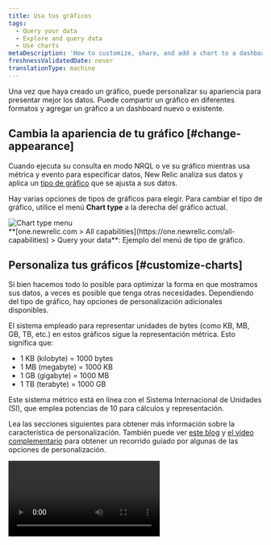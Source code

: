 ```yaml
---
title: Usa tus gráficos
tags:
  - Query your data
  - Explore and query data
  - Use charts
metaDescription: 'How to customize, share, and add a chart to a dashboard in New Relic'
freshnessValidatedDate: never
translationType: machine
---
```


Una vez que haya creado un gráfico, puede personalizar su apariencia para presentar mejor los datos. Puede compartir un gráfico en diferentes formatos y agregar un gráfico a un dashboard nuevo o existente.

## Cambia la apariencia de tu gráfico [#change-appearance]

Cuando ejecuta su consulta en modo NRQL o ve su gráfico mientras usa métrica y evento para especificar datos, New Relic analiza sus datos y aplica un [tipo de gráfico](/docs/insights/use-insights-ui/manage-dashboards/insights-chart-types) que se ajusta a sus datos.

Hay varias opciones de tipos de gráficos para elegir. Para cambiar el tipo de gráfico, utilice el menú <DNT>**Chart type**</DNT> a la derecha del gráfico actual.

<img title="Chart type menu" alt="Chart type menu" src="/images/queries-nrql_screenshot-full_chart-type.webp" />

<figcaption>
  <DNT>**[one.newrelic.com &gt; All capabilities](https://one.newrelic.com/all-capabilities) &gt; Query your data**</DNT>: Ejemplo del menú de tipo de gráfico.
</figcaption>

## Personaliza tus gráficos [#customize-charts]

Si bien hacemos todo lo posible para optimizar la forma en que mostramos sus datos, a veces es posible que tenga otras necesidades. Dependiendo del tipo de gráfico, hay opciones de personalización adicionales disponibles.

<Callout variant="important">
  El sistema empleado para representar unidades de bytes (como KB, MB, GB, TB, etc.) en estos gráficos sigue la representación métrica. Esto significa que:

  * 1 KB (kilobyte) = 1000 bytes
  * 1 MB (megabyte) = 1000 KB
  * 1 GB (gigabyte) = 1000 MB
  * 1 TB (terabyte) = 1000 GB

  Este sistema métrico está en línea con el Sistema Internacional de Unidades (SI), que emplea potencias de 10 para cálculos y representación.
</Callout>

Lea las secciones siguientes para obtener más información sobre la característica de personalización. También puede ver [este blog](https://newrelic.com/blog/how-to-relic/dashboard-chart-customizations) y [el vídeo complementario](https://www.youtube.com/watch?v=LA2jM_asl94) para obtener un recorrido guiado por algunas de las opciones de personalización.

<Video id="LA2jM_asl94" type="youtube" />

<CollapserGroup>
  <Collapser id="custom-date-time" title="Formatear fecha y hora">
    Personalice el formato de fecha y hora para mesas y vallas publicitarias. Tiene la flexibilidad de dejarlo como está o modificar el formato para adaptarlo a sus necesidades. Elija entre las siguientes opciones:

    * <DNT>**Numeric**</DNT>: Conserva la timestamp como valores numéricos.
    * <DNT>**Date**</DNT>: Muestra fechas en un formato estándar.
    * <DNT>**Duration**</DNT>: Muestra el lapso de tiempo entre la timestamp y el momento presente.
    * <DNT>**Time to Now**</DNT>: Indica el tiempo transcurrido desde la timestamp.

    Seleccione el formato más adecuado para cada tipo de datos para cerciorar de que se presente en un formato legible por humanos.

    Si los datos son una timestamp, puedes elegir cómo representar la fecha y la hora:

    <img title="Data format" alt="Data format" src="/images/queries-nrql_screenshot-full_custom-chart-timestamp.webp" />

    <figcaption>
      Vaya a <DNT>**[one.newrelic.com &gt; All capabilities](https://one.newrelic.com/all-capabilities) &gt; Query your data**</DNT>. Este es un ejemplo de una consulta para representar la fecha y la hora.
    </figcaption>

    <img title="Data format: select a format" alt="Data format: select a format" src="/images/queries-nrql_screenshot-full_custom-chart-date-format.webp" />

    <figcaption>
      Vaya a <DNT>**[one.newrelic.com &gt; All capabilities](https://one.newrelic.com/all-capabilities) &gt; Query your data**</DNT>. Este es un ejemplo de una consulta para seleccionar un formato de datos.
    </figcaption>

    Para los números, seleccione si desea que los formateemos automáticamente o elija la cantidad de decimales que desea ver.

    <img title="Data format: Auto-format" alt="Data format: Auto-format" src="/images/queries-nrql_screenshot-full_custom-chart-decimals.webp" />

    <figcaption>
      <DNT>**[one.newrelic.com &gt; All capabilities](https://one.newrelic.com/all-capabilities) &gt; Query your data**</DNT>: Este es un ejemplo de una consulta y cómo seleccionar la opción <DNT>**auto-format**</DNT> .
    </figcaption>
  </Collapser>

  <Collapser id="customize-y-axis" title="Personaliza el eje Y">
    En gráficos de líneas y gráficos de áreas, puede ajustar el eje Y para mostrar los datos dentro de ciertos valores estableciendo un valor mínimo y máximo para el eje.

    Si no se selecciona ninguna opción de personalización, [el dashboard](/docs/query-your-data/explore-query-data/dashboards/introduction-dashboards) muestra automáticamente el eje Y completo desde 0 hasta el valor superior más un margen.

    Para gráficos de líneas, gráficos de áreas e histograma, puede habilitar o deshabilitar la leyenda.

    <img title="Query your data: Legend" alt="Query your data: Legend" src="/images/queries-nrql_screenshot-full_custom-chart-legend.webp" />

    <figcaption>
      <DNT>**[one.newrelic.com &gt; All capabilities](https://one.newrelic.com/all-capabilities) &gt; Query your data**</DNT>: Este es un ejemplo de una consulta y cómo habilitar la opción <DNT>**Legend**</DNT> .
    </figcaption>
  </Collapser>

  <Collapser id="bar-charts-pie-charts-tables" title="Gráfico de barras, gráficos circulares y tablas">
    Si el número de [facetas](/docs/query-your-data/explore-query-data/dashboards/filter-new-relic-one-dashboards-facets) de una consulta es superior a 5000 para gráficos de barras, gráficos circulares o tablas, la faceta <DNT>**Other groups**</DNT> agrega el resto de las facetas. Esta personalización le permite tener la opción <DNT>**Other groups**</DNT> visible o no.

    <img title="Query your data: Other groups" alt="Query your data: Other groups" src="/images/queries-nrql_screenshot-full_custom-chart-others.webp" />

    <figcaption>
      <DNT>**[one.newrelic.com &gt; All capabilities](https://one.newrelic.com/all-capabilities) &gt; Query your data**</DNT>: Este es un ejemplo de una consulta y cómo seleccionar la opción <DNT>**Other groups**</DNT> .
    </figcaption>
  </Collapser>

  <Collapser id="dash-color" title="Personalización del color">
    Puede personalizar el color de sus gráficos por serie en área, barra, línea, circular y gráfico de barras apiladas.

    Para personalizar el color por serie:

    1. Ejecute su consulta.

    2. Abra el menú Colores en la configuración del gráfico.

    3. Seleccione el signo más <Icon name="fe-plus" /> icono.

    4. Seleccione la serie a la que desea cambiar el color.

    5. Seleccione el color deseado.

       <img title="Change the color of a series" alt="Change the color of a series" src="/images/dashboards_screenshot-crop_dashboard-chart-color.webp" />

       <figcaption>
         <DNT>**Query builder**</DNT>: Este es un ejemplo de cómo configurar la serie del Servicio de inicio de sesión en un color diferente.
       </figcaption>
  </Collapser>

  <Collapser id="dash-units" title="Personalización de unidades">
    Puedes personalizar la unidad en tu eje Y y en cada una de tus series. Está disponible en área, línea y gráfico de barras apiladas.

    Para personalizar la unidad en su eje Y:

    1. Ejecute una consulta de serie temporal.

    2. Abra el menú de unidades en la UI de personalizaciones.

    3. Emplee el signo más <Icon name="fe-plus" /> Icono para agregar una personalización por serial.

    4. Selecciona la serie que necesita otra unidad.

    5. Seleccione la unidad.

       <img title="Customize your unit on your Y axis" alt="Customize your unit on your Y axis" src="/images/dashboards_screenshot-crop_customize-chart-units.webp" />

       <figcaption>
         <DNT>**Query builder**</DNT>: Este es un ejemplo de cómo personalizar su unidad en su eje Y.
       </figcaption>
  </Collapser>

  <Collapser id="dash-null" title="Opciones de visualización de valores nulos">
    Los gráficos de series temporales a veces parecen rotos cuando hay un cero en el atributo de evento que se consulta. Sin embargo, es posible que un valor nulo no siempre represente la situación correctamente.

    Puede elegir una opción para mostrar valores nulos para que sus gráficos de series temporales sean más fáciles de entender. Incluyen:

    * Dejar como nulo (predeterminado): los valores nulos se muestran como espacios en el gráfico, lo que puede dar como resultado líneas desconectadas. Es posible que desee utilizar esta opción si es importante encontrar lagunas en los informes o cuando no tiene sentido conectar una línea continua.

    * Elimine el valor: los puntos nulos no existirán en el gráfico. Por ejemplo, un gráfico que muestra un punto de datos por hora en un día mostraría menos de 24 puntos.

    * Conservar el último valor: los valores nulos mantendrán el valor del período anterior. Por ejemplo, si un gráfico informa las ventas acumuladas cada hora, pero le faltan datos de una hora, la hora faltante reflejaría la misma cantidad de ventas que la hora anterior.

    * Transforme el valor a cero: los datos faltantes aparecen como cero. Esta opción podría resultar útil cuando la falta de datos significa que no hay ninguna transacción, recuento o uso significativo.

      <img title="Null value chart options" alt="Null value chart options" src="/images/dashboards_screenshot-crop_null-values.webp" />

      <figcaption>
        Puede elegir entre cuatro formas de mostrar valores nulos en sus gráficos.
      </figcaption>

      Para personalizar cómo aparecen sus valores nulos:

      1. Ejecute una consulta de serie temporal o edite un gráfico existente.

      2. Abra el menú <DNT>**Null values**</DNT> en la configuración del gráfico.

      3. Seleccione la opción <DNT>**Null values**</DNT> para aplicar.

      4. Si desea emplear diferentes opciones para cada serial, seleccione la <Icon name="fe-plus" /> icono al lado de <DNT>**Null values per series**</DNT> para configurarlos.

         <img title="Change the null value display option" alt="Change the null value display option" src="/images/dashboards_screenshot-crop_choose-null-values.webp" />

      <figcaption>
        <DNT>**[one.newrelic.com &gt; All capabilities](https://one.newrelic.com/all-capabilities) &gt; [Query your data](https://one.newrelic.com/data-exploration/query-builder)**</DNT>: Este es un ejemplo de una consulta y cómo seleccionar una opción de visualización de valor nulo.
      </figcaption>
  </Collapser>

  <Collapser id="thresholds" title="Umbrales">
    Umbrales son señales visuales que agregan contexto a sus gráficos y tablas, haciendo que la interpretación de los datos sea más clara. Así es como pueden mejorar sus visualizaciones:

    * Líneas límite: Establecer valores mínimos y máximos aceptables en gráficos de series temporales.

    * Regiones coloreadas: sombree áreas entre umbrales para identificar visualmente rangos operativos normales o resaltar zonas críticas.

    * Coloración de celda condicional: aplique códigos de color a las celdas de la tabla según sus valores, revelando instantáneamente el valor atípico o las tendencias de los datos.

      <Video type="wistia" id="ikpu24sqjr" />

    * En gráficos de series de tiempo:

      1. Edite el gráfico y expanda el menú <DNT>**Thresholds**</DNT> .

      2. Seleccione <DNT>**+**</DNT> para agregar un umbral e ingrese un <DNT>**Name**</DNT>.

      3. Introduzca valores para <DNT>**From**</DNT> y <DNT>**To**</DNT>. Si desea crear una sola línea, ingrese el mismo número para ambos campos.

      4. Seleccione un nivel de gravedad. Esto determina el color de la línea o región.

         <img title="Configure chart thresholds in time series charts" alt="Screenshot of how to configure thresholds in a time series chart" src="/images/charts_screenshot-full_chart-threshold-time-series.webp" />

    * En tablas:

      1. Edite el gráfico y expanda el menú <DNT>**Thresholds**</DNT> .

      2. Seleccione <DNT>**+**</DNT> para agregar un umbral y seleccione un <DNT>**Column**</DNT>.

      3. Introduzca valores para <DNT>**From**</DNT> y <DNT>**To**</DNT>. Para establecer un límite superior, deje el campo <DNT>**From**</DNT> vacío. Para establecer un límite inferior, deje el campo <DNT>**To**</DNT> vacío.

         <img title="Configure chart thresholds in tables" alt="Screenshot of how to configure thresholds in a table" src="/images/charts_screenshot-full_chart-threshold-table.webp" />
  </Collapser>
</CollapserGroup>

<Callout variant="tip">
  Para obtener más opciones de personalización, consulte [Personalizar su dashboard](/docs/query-your-data/explore-query-data/dashboards/manage-your-dashboard#dash-manage).
</Callout>

### Característica más específica del gráfico [#more-types]

Para obtener más características específicas del tipo de gráfico, consulte [Tipos de gráficos](/docs/insights/use-insights-ui/manage-dashboards/chart-types/).

## Opciones para compartir y ver gráficos [#share-charts]

La mayoría de los gráficos tienen varias opciones, incluida la opción de incrustar un gráfico, obtener un gráfico como imagen y agregar un gráfico a un dashboard. Consulte [Importar, exportar y agregar dashboards y gráficos](/docs/query-your-data/explore-query-data/dashboards/dashboards-charts-import-export-data/). Para compartir un gráfico dentro de su equipo, consulte [Compartir dashboards y gráficos internamente](/docs/query-your-data/explore-query-data/dashboards/share-charts-dashboards-internally/#share-charts-internally). Para compartir un gráfico externamente, consulte [Compartir el dashboard y los gráficos públicamente](/docs/query-your-data/explore-query-data/dashboards/share-charts-dashboards-externally/#chart).

## Gráfico con una tendencia prevista [#chart-forecasted-trend]

<Callout title="avance">
  Todavía estamos trabajando en esta característica, ¡pero nos encantaría que la probaras!

  Esta característica se proporciona actualmente como parte de un programa de vista previa de conformidad con nuestras [políticas de prelanzamiento](/docs/licenses/license-information/referenced-policies/new-relic-pre-release-policy).
</Callout>

Si está inscrito en [Predicciones NRQL](/docs/query-your-data/explore-query-data/use-charts/nrql-predictions), puede crear predicciones en gráficos de líneas y áreas para proyectar tendencias futuras basadas en datos históricos.

## Utilice una biblioteca de gráficos de código abierto [#victory-charts]

Puedes emplear [Nerdpacks](/docs/new-relic-solutions/build-nr-ui/nerdpack-file-structure/) para crear tus propias visualizaciones personalizadas. También nos asociamos con Formidable para que puedas usar una biblioteca de gráficos de código abierto y agregar rápidamente &amp;quot;gráficos de victoria&amp;quot; únicos a tu dashboard. Para obtener más información sobre estos [Nerdpacks de visualización personalizados](/docs/new-relic-solutions/tutorials/customize-nerdpacks), mire este breve video (aprox. 4 minutos).

<Video id="WgHPo1lyf0Q" type="youtube" />